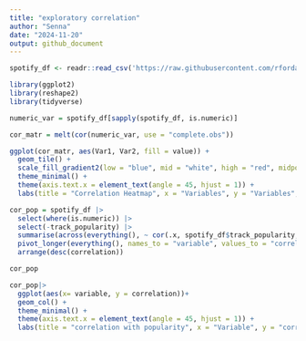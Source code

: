 ```yaml
---
title: "exploratory correlation"
author: "Senna"
date: "2024-11-20"
output: github_document
---
```

```r
spotify_df <- readr::read_csv('https://raw.githubusercontent.com/rfordatascience/tidytuesday/master/data/2020/2020-01-21/spotify_songs.csv')

```

```r
library(ggplot2)
library(reshape2)
library(tidyverse)
```

```r
numeric_var = spotify_df[sapply(spotify_df, is.numeric)]

cor_matr = melt(cor(numeric_var, use = "complete.obs"))
```
```r
ggplot(cor_matr, aes(Var1, Var2, fill = value)) +
  geom_tile() +
  scale_fill_gradient2(low = "blue", mid = "white", high = "red", midpoint = 0, limit = c(-1, 1)) +
  theme_minimal() +
  theme(axis.text.x = element_text(angle = 45, hjust = 1)) +
  labs(title = "Correlation Heatmap", x = "Variables", y = "Variables", fill = "Correlation")
```

```r
cor_pop = spotify_df |>
  select(where(is.numeric)) |> 
  select(-track_popularity) |> 
  summarise(across(everything(), ~ cor(.x, spotify_df$track_popularity, use = "complete.obs"))) |>
  pivot_longer(everything(), names_to = "variable", values_to = "correlation") |> 
  arrange(desc(correlation))

cor_pop

```

```r

cor_pop|>
  ggplot(aes(x= variable, y = correlation))+
  geom_col() +
  theme_minimal() +
  theme(axis.text.x = element_text(angle = 45, hjust = 1)) +
  labs(title = "correlation with popularity", x = "Variable", y = "correlation")

```



















